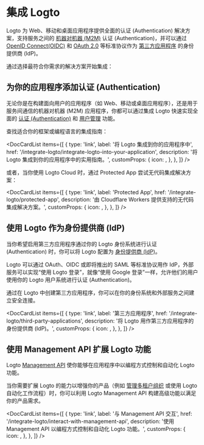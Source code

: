 
# 集成 Logto

Logto 为 Web、移动和桌面应用程序提供全面的认证 (Authentication) 解决方案，支持服务之间的 [机器对机器 (M2M)](/quick-starts/m2m) 认证 (Authentication)，并可以通过 [OpenID Connect(OIDC)](https://auth.wiki/openid-connect) 和 [OAuth 2.0](https://auth.wiki/oauth-2.0) 等标准协议作为 [第三方应用程序](/integrate-logto/third-party-applications) 的身份提供商 (IdP)。

通过选择最符合你需求的解决方案开始集成：

## 为你的应用程序添加认证 (Authentication)

无论你是在构建面向用户的应用程序（如 Web、移动或桌面应用程序），还是用于服务间通信的机器对机器 (M2M) 应用程序，你都可以通过集成 Logto 快速实现全面的 [认证 (Authentication)](/end-user-flows) 和 [用户管理](/user-management) 功能。

查找适合你的框架或编程语言的集成指南：

<DocCardList
  items={[
    {
      type: 'link',
      label: '将 Logto 集成到你的应用程序中',
      href: '/integrate-logto/integrate-logto-into-your-application',
      description: '将 Logto 集成到你的应用程序中的实用指南。',
      customProps: {
        icon: <GuidesIcon />,
      },
    },
  ]}
/>

或者，当你使用 Logto Cloud 时，通过 Protected App 尝试无代码集成解决方案：

<DocCardList
  items={[
    {
      type: 'link',
      label: 'Protected App',
      href: '/integrate-logto/protected-app',
      description: '由 Cloudflare Workers 提供支持的无代码集成解决方案。',
      customProps: {
        icon: <ProtectedAppIcon />,
      },
    },
  ]}
/>

## 使用 Logto 作为身份提供商 (IdP)

当你希望启用第三方应用程序通过你的 Logto 身份系统进行认证 (Authentication) 时，你可以将 Logto 配置为 [身份提供商 (IdP)](https://auth.wiki/identity-provider)。

Logto 可以通过 OAuth、OIDC 或即将推出的 SAML 等标准协议用作 IdP，外部服务可以实现“使用 Logto 登录”，就像“使用 Google 登录”一样，允许他们的用户使用你的 Logto 用户系统进行认证 (Authentication)。

通过在 Logto 中创建第三方应用程序，你可以在你的身份系统和外部服务之间建立安全连接。

<DocCardList
  items={[
    {
      type: 'link',
      label: '第三方应用程序',
      href: '/integrate-logto/third-party-applications',
      description: '将 Logto 用作第三方应用程序的身份提供商 (IdP)。',
      customProps: {
        icon: <IntegrateIcon width={20} height={20} />,
      },
    },
  ]}
/>

## 使用 Management API 扩展 Logto 功能

Logto [Management API](https://openapi.logto.io/) 使你能够在应用程序中以编程方式控制和自动化 Logto 功能。

当你需要扩展 Logto 的能力以增强你的产品（例如 [管理多租户组织](/organizations) 或使用 Logto 自动化工作流程）时，你可以利用 Logto Management API 构建高级功能以满足你的产品需求。

<DocCardList
  items={[
    {
      type: 'link',
      label: '与 Management API 交互',
      href: '/integrate-logto/interact-with-management-api',
      description: '使用 Management API 以编程方式控制和自动化 Logto 功能。',
      customProps: {
        icon: <CloudConnectionIcon />,
      },
    },
  ]}
/>
